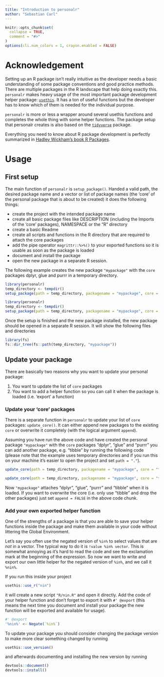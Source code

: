 ```yaml
---
title: "Introduction to personalr"
author: "Sebastian Carl"
---
```


```r
knitr::opts_chunk$set(
  collapse = TRUE,
  comment = "#>"
)
options(cli.num_colors = 1, crayon.enabled = FALSE)
```

# Acknowledgement

Setting up an R package isn't really intuitive as the developer needs a basic understanding of some package conventions and good practice methods. There are multiple packages in the R landscape that help doing exactly this. `personalr` makes heavy usage of the most important package development helper package: [`usethis`](https://usethis.r-lib.org/). It has a ton of useful functions but the developer has to know which of them is needed for the individual purpose. 

`personalr` is more or less a wrapper around several usethis functions and completes the whole thing with some helper functions. The package setup that personalr creates is also based on the [`tidyverse`](https://tidyverse.tidyverse.org/) package.

Everything you need to know about R package development is perfectly summarized in [Hadley Wickham's book R Packages](https://r-pkgs.org/).

# Usage

## First setup

The main function of `personalr` is `setup_package()`. Handed a valid path, the desired package name and a vector or list of package names (the 'core' of the personal package that is about to be created) it does the following things:

- create the project with the intended package name
- create all basic package files like DESCRIPTION (including the Imports of the 'core' packages), NAMESPACE or the "R" directory
- create a basic Readme
- create all scripts and functions in the R directory that are required to attach the core packages
- add the pipe operator `magrittr::%>%()` to your exported functions so it is usable as soon as the package is loaded
- document and install the package
- open the new package in a separate R session.

The following example creates the new package `"mypackage"` with the `core` packages dplyr, glue and purrr in a temporary directory.

```r
library(personalr)
temp_directory <- tempdir()
setup_package(path = temp_directory, packagename = "mypackage", core = c("dplyr", "glue", "purrr"))
```

```r
library(personalr)
temp_directory <- tempdir()
setup_package(path = temp_directory, packagename = "mypackage", core = c("dplyr", "glue", "purrr"))
```

Once the setup is finished and the new package installed, the new package should be opened in a separate R session. It will show the following files and directories

```r
library(fs)
fs::dir_tree(fs::path(temp_directory, "mypackage"))
```

## Update your package

There are basically two reasons why you want to update your personal package:

1. You want to update the list of `core` packages
1. You want to add a helper function so you can call it when the package is loaded (i.e. 'export' a function)

### Update your 'core' packages

There is a separate function in `personalr` to update your list of `core` packages: `update_core()`. It can either append new packages to the existing `core` or overwrite it completely (with the logical argument `append`). 

Assuming you have run the above code and have created the personal package `"mypackage"` with the `core` packages "dplyr", "glue" and "purrr" you can add another package, e.g. "tibble" by running the following code (please note that the example uses temporary directories and if you run this on your machine it's easier to open the project and set `path = "."`).

```r
update_core(path = temp_directory, packagename = "mypackage", core = "tibble", append = TRUE)
```

```r
update_core(path = temp_directory, packagename = "mypackage", core = "tibble", append = TRUE)
```

Now `"mypackage"` attaches "dplyr", "glue", "purrr" and "tibble" when it is loaded. If you want to overwrite the core (i.e. only use "tibble" and drop the other packages) just set `append = FALSE` in the above code chunk.

### Add your own exported helper function

One of the strengths of a package is that you are able to save your helper functions inside the package and make them available in your code without littering the Global Environment. 

Let's say you often use the negated version of `%in%` to select values that are *not* in a vector. The typical way to do it is `!value %in% vector`. This is somewhat annoying as it's hard to read the code and see the exclamation mark at the beginning of the expression. So now we want to write and export our own little helper for the negated version of `%in%`, and we call it `%nin%`.

If you run this inside your project

```r
usethis::use_r("nin")
```

it will create a new script `"R/nin.R"` and open it directly. Add the code of your helper function and don't forget to export it with `#' @export` (this means the next time you document and install your package the new function will be exported and available for usage).

```r
#' @export
'%nin%' <- Negate(`%in%`)
```

To update your package you should consider changing the package version to make more clear something changed by running

```r
usethis::use_version()
```

and afterwards documenting and installing the new version by running

```r
devtools::document()
devtools::install()
```


